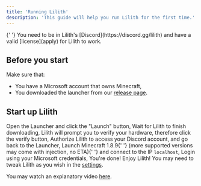 ```yaml
---
title: 'Running Lilith'
description: 'This guide will help you run Lilith for the first time.'
---
```


<Warning>
	{' '}
	You need to be in Lilith's [Discord](https://discord.gg/lilith) and have a valid
	[license](apply) for Lilith to work.
</Warning>

## Before you start

Make sure that:

-   You have a Microsoft account that owns Minecraft,
-   You downloaded the launcher from our [release page](https://github.com/lilithmod/launcher-v2/releases).

## Start up Lilith

<Steps>
	<Step title={'Start Lilith'}>
		Open the Launcher and click the "Launch" button,
	</Step>
	<Step title={'Wait...'}>
		Wait for Lilith to finish downloading,
	</Step>
	<Step title={'Verify your hardware'}>
		Lilith will prompt you to verify your hardware, therefore click the
		verify button,
	</Step>
	<Step title={'Login to your Discord account'}>
		Authorize Lilith to access your Discord account, and go back to the
		Launcher,
	</Step>
	<Step title={'Connect to Lilith'}>
		Launch Minecraft <control>1.8.9</control>{' '}
		<emphasis>(more supported versions may come with injection, no ETA)</emphasis>{' '}
		and connect to the IP
		<code>localhost</code>,
	</Step>
	<Step title={'Log in Minecraft'}>
		Login using your Microsoft credentials,
	</Step>
	<Step title={'Done!'}>
		You're done! Enjoy Lilith! You may need to tweak Lilith as you wish in
		the <a href="/features/">settings</a>.
	</Step>
</Steps>

You may watch an explanatory video [here](https://youtu.be/vAubOvnVacY).
